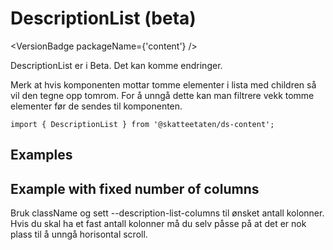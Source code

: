 
<Meta of={DescriptionListSTories} />

# DescriptionList (beta)

<VersionBadge packageName={'content'} />

<DocIntro
  name="DescriptionList"
  url="https://www.skatteetaten.no/stilogtone/designsystemet/komponenter/descriptionlist/"
/>

DescriptionList er i Beta. Det kan komme endringer.

Merk at hvis komponenten mottar tomme elementer i lista med children så vil den tegne opp tomrom. For å unngå dette kan man filtrere vekk tomme elementer før de sendes til komponenten.

<Primary />

```tsx
import { DescriptionList } from '@skatteetaten/ds-content';
```

<Controls />

## Examples

<Canvas of={DescriptionListSTories.Examples} />

## Example with fixed number of columns

Bruk className og sett --description-list-columns til ønsket antall kolonner. Hvis du skal ha et fast antall kolonner må du selv påsse på at det er nok plass til å unngå horisontal scroll.

<Canvas of={DescriptionListSTories.ExampleWithFixedColumns} />

